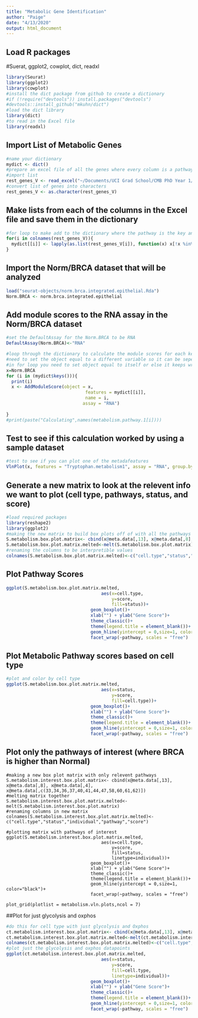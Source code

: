 ```yaml
---
title: "Metabolic Gene Identification"
author: "Paige"
date: "4/13/2020"
output: html_document
---
```

## Load R packages
#Suerat, ggplot2, cowplot, dict, readxl
```r
library(Seurat)
library(ggplot2)
library(cowplot)
#install the dict package from github to create a dictionary 
#if (!require("devtools")) install.packages("devtools")
#devtools::install_github("mkuhn/dict")
#load the dict library 
library(dict)
#to read in the Excel file 
library(readxl)
```

## Import List of Metabolic Genes 

```r
#name your dictionary 
mydict <- dict()
#prepare an excel file of all the genes where every column is a pathway name and its respective list of genes 
#import list
rest_genes_V <- read_excel("~/Documents/UCI Grad School/CMB PhD Year 1/Lawson Lab/rest_genes_V.xlsx")
#convert list of genes into characters 
rest_genes_V <- as.character(rest_genes_V)
```

## Make lists from each of the columns in the Excel file and save them in the dictionary

```r
#for loop to make add to the dictionary where the pathway is the key and the value is the list of genes in that pathway: i.e. Oxphos is the key and its genes are the value
for(i in colnames(rest_genes_V)){
  mydict[[i]] <- lapply(as.list(rest_genes_V[i]), function(x) x[!x %in% ""])
}

```

## Import the Norm/BRCA dataset that will be analyzed 

```r
load("seurat-objects/norm.brca.integrated.epithelial.Rda")
Norm.BRCA <- norm.brca.integrated.epithelial
```

## Add module scores to the RNA assay in the Norm/BRCA dataset

```r
#set the DefaultAssay for the Norm.BRCA to be RNA 
DefaultAssay(Norm.BRCA)<-"RNA"

#loop through the dictionary to calculate the module scores for each key in the dictionary (i.e. each pathway (key) and its genes (values))
#need to set the object equal to a different variable so it can be seperately tracked
#in for loop you need to set object equal to itself or else it keeps writing itself over and not adding to the metadata as it calculates module scoring
x=Norm.BRCA
for (i in (mydict$keys())){
  print(i)
  x <- AddModuleScore(object = x,
                              features = mydict[[i]],
                              name = i,
                             assay = "RNA")
                         
}
#print(paste("Calculating",names(metabolism.pathway.1[i])))
```

## Test to see if this calculation worked by using a sample dataset

```r
#test to see if you can plot one of the metadafeatures 
VlnPlot(x, features = "Tryptophan.metabolism1", assay = "RNA", group.by = "Cell.Type")
```

## Generate a new matrix to look at the relevent info we want to plot (cell type, pathways, status, and score)

```r
#load required packages
library(reshape2)
library(ggplot2)
#making the new matrix to build box plots off of with all the pathways calculated
S.metabolism.box.plot.matrix<- cbind(x@meta.data[,13], x@meta.data[,8], x@meta.data[,33:69])
S.metabolism.box.plot.matrix.melted<-melt(S.metabolism.box.plot.matrix)
#renaming the columns to be interpretible values
colnames(S.metabolism.box.plot.matrix.melted)<-c("cell.type","status","pathway","score")
```

## Plot Pathway Scores 

```r
ggplot(S.metabolism.box.plot.matrix.melted,
                                    aes(x=cell.type,
                                        y=score,
                                        fill=status))+
                                geom_boxplot()+
                                xlab("") + ylab("Gene Score")+
                                theme_classic()+
                                theme(legend.title = element_blank())+
                                geom_hline(yintercept = 0,size=1, color="black")+
                                facet_wrap(~pathway, scales = "free")
```

## Plot Metabolic Pathway scores based on cell type 

```r
#plot and color by cell type
ggplot(S.metabolism.box.plot.matrix.melted,
                                    aes(x=status,
                                        y=score,
                                        fill=cell.type))+
                                geom_boxplot()+
                                xlab("") + ylab("Gene Score")+
                                theme_classic()+
                                theme(legend.title = element_blank())+
                                geom_hline(yintercept = 0,size=1, color="black")+
                                facet_wrap(~pathway, scales = "free")
```

## Plot only the pathways of interest (where BRCA is higher than Normal)

``` r.plotting.only.boxplots.of.pathways.of.interest
#making a new box plot matrix with only relevent pathways 
S.metabolism.interest.box.plot.matrix<- cbind(x@meta.data[,13], x@meta.data[,8], x@meta.data[,4], x@meta.data[,c(33,34,36,37,40,41,44,47,58,60,61,62)])
#melting matrix together
S.metabolism.interest.box.plot.matrix.melted<-melt(S.metabolism.interest.box.plot.matrix)
#renaming columns in new matrix
colnames(S.metabolism.interest.box.plot.matrix.melted)<-c("cell.type","status","individual","pathway","score")

#plotting matrix with pathways of interest
ggplot(S.metabolism.interest.box.plot.matrix.melted,
                                    aes(x=cell.type,
                                        y=score,
                                        fill=status,
                                        linetype=individual))+
                                geom_boxplot()+
                                xlab("") + ylab("Gene Score")+
                                theme_classic()+
                                theme(legend.title = element_blank())+
                                geom_hline(yintercept = 0,size=1, color="black")+
                                facet_wrap(~pathway, scales = "free")

plot_grid(plotlist = metabolism.vln.plots,ncol = 7)
```

##Plot for just glycolysis and oxphos 

```r
#do this for cell type with just glycolysis and Oxphos
ct.metabolism.interest.box.plot.matrix<- cbind(x@meta.data[,13], x@meta.data[,8], x@meta.data[,4], x@meta.data[,c(33,34)])
ct.metabolism.interest.box.plot.matrix.melted<-melt(ct.metabolism.interest.box.plot.matrix)
colnames(ct.metabolism.interest.box.plot.matrix.melted)<-c("cell.type","status","individual","pathway","score")
#plot just the glycolysis and oxphos datapoints 
ggplot(ct.metabolism.interest.box.plot.matrix.melted,
                                    aes(x=status,
                                        y=score,
                                        fill=cell.type,
                                        linetype=individual))+
                                geom_boxplot()+
                                xlab("") + ylab("Gene Score")+
                                theme_classic()+
                                theme(legend.title = element_blank())+
                                geom_hline(yintercept = 0,size=1, color="black")+
                                facet_wrap(~pathway, scales = "free")
```
